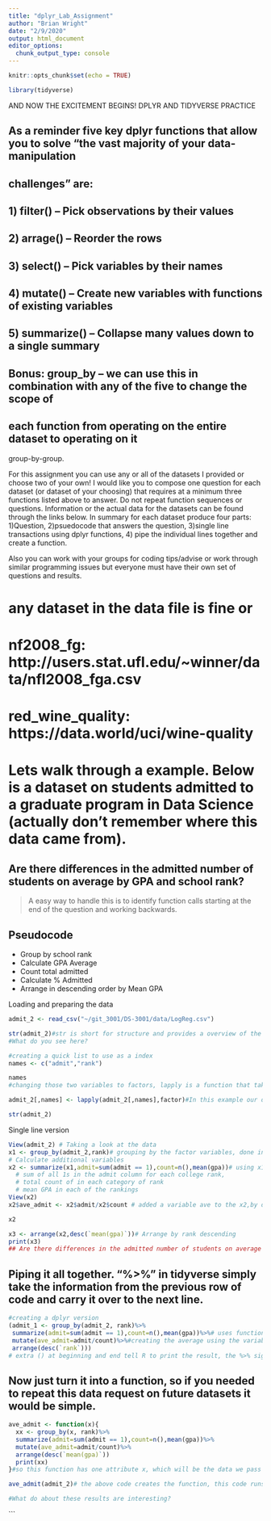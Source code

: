 ```yaml
---
title: "dplyr_Lab_Assignment"
author: "Brian Wright"
date: "2/9/2020"
output: html_document
editor_options: 
  chunk_output_type: console
---
```


```r
knitr::opts_chunk$set(echo = TRUE)
```

```r
library(tidyverse)
```


################## AND NOW THE EXCITEMENT BEGINS! DPLYR AND TIDYVERSE PRACTICE 

## As a reminder five key dplyr functions that allow you to solve "the vast majority of your data-manipulation
## challenges" are:

## 1) filter() -- Pick observations by their values
## 2) arrage() -- Reorder the rows
## 3) select() -- Pick variables by their names
## 4) mutate() -- Create new variables with functions of existing variables
## 5) summarize() -- Collapse many values down to a single summary
## Bonus: group_by -- we can use this in combination with any of the five to change the scope of
## each function from operating on the entire dataset to operating on it 
group-by-group.


For this assignment you can use any or all of the datasets I 
provided or choose two of your own!  I would like you to compose 
one question for each dataset (or dataset of your choosing) that requires at a minimum three functions listed above to answer. Do not repeat function sequences or questions.  Information or the actual data for the datasets can be found through the links below. In summary for each dataset produce four parts: 1)Question, 2)psuedocode that answers the question, 3)single line transactions using dplyr functions, 4) pipe the individual lines together and create a function. 

Also you can work with your groups for coding tips/advise or work through similar programming issues but everyone must have their own set of questions and results. 

# any dataset in the data file is fine or 

# nf2008_fg: http://users.stat.ufl.edu/~winner/data/nfl2008_fga.csv

# red_wine_quality: https://data.world/uci/wine-quality


# Lets walk through a example. Below is a dataset on students admitted to a graduate program in Data Science (actually don't remember where this data came from). 

## Are there differences in the admitted number of students on average by GPA and school rank?

  >A easy way to handle this is to identify function calls starting at the end of the question and working backwards. 

## Pseudocode 
  - Group by school rank
  - Calculate GPA Average
  - Count total admitted 
  - Calculate % Admitted
  - Arrange in descending order by Mean GPA


Loading and preparing the data 
```r
admit_2 <- read_csv("~/git_3001/DS-3001/data/LogReg.csv")

str(admit_2)#str is short for structure and provides a overview of the data
#What do you see here?

#creating a quick list to use as a index
names <- c("admit","rank")

names
#changing those two variables to factors, lapply is a function that takes a function and applies the given function to your data

admit_2[,names] <- lapply(admit_2[,names],factor)#In this example our data is "admit_2" we are using "[ ,names]" to only target the admit and rank variables and the function we are placing into lapply is "factor" which changes given variables to factors. 

str(admit_2)

```

Single line version 
```r

View(admit_2) # Taking a look at the data
x1 <- group_by(admit_2,rank)# grouping by the factor variables, done in the background 
# Calculate additional variables
x2 <- summarize(x1,admit=sum(admit == 1),count=n(),mean(gpa))# using x1 from above we are generating three variables a 
  # sum of all 1s in the admit column for each college rank,
  # total count of in each category of rank 
  # mean GPA in each of the rankings
View(x2)
x2$ave_admit <- x2$admit/x2$count # added a variable ave to the x2,by dividing total admitted by total count for each of the ranking levels. The "$" is a atomic symbol that's used to local specific columns in our dataframe

x2

x3 <- arrange(x2,desc(`mean(gpa)`))# Arrange by rank descending 
print(x3)
## Are there differences in the admitted number of students on average by GPA and school rank?

```

## Piping it all together. "%>%" in tidyverse simply take the information from the previous row of code and carry it over to the next line. 
```r
#creating a dplyr version
(admit_1 <- group_by(admit_2, rank)%>%
 summarize(admit=sum(admit == 1),count=n(),mean(gpa))%>%# uses functions to create new variables
 mutate(ave_admit=admit/count)%>%#creating the average using the variables from above. 
 arrange(desc(`rank`)))
# extra () at beginning and end tell R to print the result, the %>% sign is used for dplyr functions and essentially takes the results from the previous line and inputs into the next. 

```


## Now just turn it into a function, so if you needed to repeat this data request on future datasets it would be simple. 
```r
ave_admit <- function(x){
  xx <- group_by(x, rank)%>%
  summarize(admit=sum(admit == 1),count=n(),mean(gpa))%>%
  mutate(ave_admit=admit/count)%>%  
  arrange(desc(`mean(gpa)`))
  print(xx)
}#so this function has one attribute x, which will be the data we pass into the function once it's created. 
```

```r
ave_admit(admit_2)# the above code creates the function, this code runs the function. The results of which are the same.

#What do about these results are interesting? 

```






















































```

